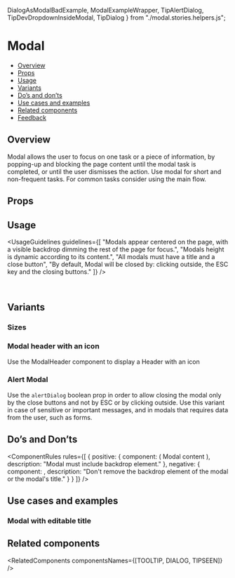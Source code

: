   DialogAsModalBadExample,
  ModalExampleWrapper,
  TipAlertDialog,
  TipDevDropdownInsideModal,
  TipDialog
} from "./modal.stories.helpers.js";

<Meta of={ModalStories} />

# Modal

- [Overview](#overview)
- [Props](#props)
- [Usage](#usage)
- [Variants](#variants)
- [Do’s and don’ts](#dos-and-donts)
- [Use cases and examples](#use-cases-and-examples)
- [Related components](#related-components)
- [Feedback](#feedback)

## Overview

Modal allows the user to focus on one task or a piece of information, by popping-up and blocking the page content until the modal task is completed, or until the user dismisses the action.
Use modal for short and non-frequent tasks. For common tasks consider using the main flow.

<Canvas>
  <Story of={ModalStories.Overview} />
</Canvas>

## Props

<PropsTable />

## Usage

<UsageGuidelines
  guidelines={[
    "Modals appear centered on the page, with a visible backdrop dimming the rest of the page for focus.",
    "Modals height is dynamic according to its content.",
    "All modals must have a title and a close button",
    "By default, Modal will be closed by: clicking outside, the ESC key and the closing buttons."
  ]}
/>

<TipAlertDialog />
<br />
<TipDialog />

## Variants

### Sizes

<Canvas>
  <Story of={ModalStories.WidthVariantsNormal} />
  <Story of={ModalStories.WidthVariantsFull} />
  <Story of={ModalStories.WidthVariantsCustom} />
</Canvas>

### Modal header with an icon

Use the ModalHeader component to display a Header with an icon

<Canvas>
  <Story of={ModalStories.ModalWithIcon} />
</Canvas>

### Alert Modal

Use the <code>alertDialog</code> boolean prop in order to allow closing the modal only by the close buttons and not by ESC or by
clicking outside. Use this variant in case of sensitive or important messages, and in modals that requires data from the user, such as forms.

<Canvas>
  <Story of={ModalStories.AlertModal} />
</Canvas>

## Do’s and Don’ts

<ComponentRules
  rules={[
    {
      positive: {
        component: (
          <ModalExampleWrapper bestPractice modalTitle="Modal title" buttonTitle="Click here">
            Modal content
          </ModalExampleWrapper>
        ),
        description: "Modal must include backdrop element."
      },
      negative: {
        component: <DialogAsModalBadExample />,
        description: "Don't remove the backdrop element of the modal or the modal's title."
      }
    }
  ]}
/>

<TipDevDropdownInsideModal />

## Use cases and examples

### Modal with editable title

<Canvas>
  <Story of={ModalStories.ModalWithEditableTitle} />
</Canvas>

## Related components

<RelatedComponents componentsNames={[TOOLTIP, DIALOG, TIPSEEN]} />
